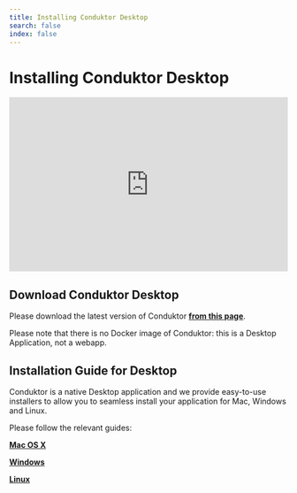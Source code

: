```yaml
---
title: Installing Conduktor Desktop
search: false
index: false
---
```


# Installing Conduktor Desktop

<iframe
  width="100%"
  height="315"
  src="https://www.youtube.com/embed/WhMPqUgYYCQ"
  title="YouTube video player"
  frameBorder="0"
  allow="accelerometer; autoplay; clipboard-write; encrypted-media; gyroscope; picture-in-picture"
  allowFullScreen
></iframe>

## Download Conduktor Desktop

Please download the latest version of Conduktor **[from this page](https://www.conduktor.io/download)**.

Please note that there is no Docker image of Conduktor: this is a Desktop Application, not a webapp.

## Installation Guide for Desktop

Conduktor is a native Desktop application and we provide easy-to-use installers to allow you to seamless install your application for Mac, Windows and Linux.

Please follow the relevant guides:

**[Mac OS X](/desktop/conduktor-first-steps/install/mac)**

**[Windows](/desktop/conduktor-first-steps/install/windows)**

**[Linux](/desktop/conduktor-first-steps/install/linux)**
